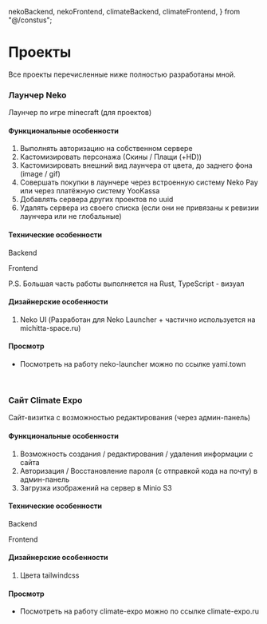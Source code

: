   nekoBackend,
  nekoFrontend,
  climateBackend,
  climateFrontend,
} from "@/constus";

# Проекты

Все проекты перечисленные ниже полностью разработаны мной.

### Лаунчер Neko

Лаунчер по игре minecraft (для проектов)

#### Функциональные особенности

1. Выполнять авторизацию на собственном сервере
2. Кастомизировать персонажа (Скины / Плащи (+HD))
3. Кастомизировать внешний вид лаунчера от цвета, до заднего фона (image / gif)
4. Совершать покупки в лаунчере через встроенную систему Neko Pay или через платёжную систему YooKassa
5. Добавлять сервера других проектов по uuid
6. Удалять сервера из своего списка (если они не привязаны к ревизии лаунчера или не глобальные)

#### Технические особенности

<div className={styles.skill}>
  <div className={styles.tag}>
    <p>Backend</p>
  </div>
  <TagsComponent obj={nekoBackend} />
</div>

<div className={styles.skill}>
  <div className={styles.tag}>
    <p>Frontend</p>
  </div>
  <TagsComponent obj={nekoFrontend} />
</div>

P.S. Большая часть работы выполняется на Rust, TypeScript - визуал

#### Дизайнерские особенности

1. Neko UI (Разработан для Neko Launcher + частично используется на michitta-space.ru)

#### Просмотр

- Посмотреть на работу neko-launcher можно по ссылке <Link href="https://yami.town">yami.town</Link>

<br />

### Сайт Climate Expo

Сайт-визитка с возможностью редактирования (через админ-панель)

#### Функциональные особенности

1. Возможность создания / редактирования / удаления информации с сайта
2. Авторизация / Восстановление пароля (с отправкой кода на почту) в админ-панель
3. Загрузка изображений на сервер в Minio S3

#### Технические особенности

<div className={styles.skill}>
  <div className={styles.tag}>
    <p>Backend</p>
  </div>
  <TagsComponent obj={climateBackend} />
</div>

<div className={styles.skill}>
  <div className={styles.tag}>
    <p>Frontend</p>
  </div>
  <TagsComponent obj={climateFrontend} />
</div>

#### Дизайнерские особенности

1. Цвета tailwindcss

#### Просмотр

- Посмотреть на работу climate-expo можно по ссылке <Link href="https://climate-expo.ru">climate-expo.ru</Link>
